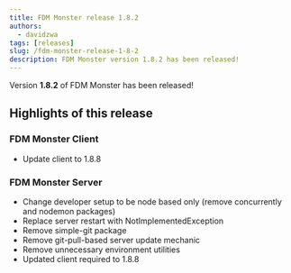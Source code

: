 ```yaml
---
title: FDM Monster release 1.8.2
authors:
  - davidzwa
tags: [releases]
slug: /fdm-monster-release-1-8-2
description: FDM Monster version 1.8.2 has been released!
---
```


Version **1.8.2** of FDM Monster has been released!

[//]: # (This is serving as a placeholder, we might still finish this before merging. This page can be used as a test for the link of 1.8.3 to 1.8.2.)

## Highlights of this release

### FDM Monster Client

- Update client to 1.8.8

### FDM Monster Server

- Change developer setup to be node based only (remove concurrently and nodemon packages)
- Replace server restart with NotImplementedException
- Remove simple-git package
- Remove git-pull-based server update mechanic
- Remove unnecessary environment utilities
- Updated client required to 1.8.8
